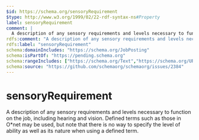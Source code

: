 ```yaml
---
$id: https://schema.org/sensoryRequirement
$type: http://www.w3.org/1999/02/22-rdf-syntax-ns#Property
label: sensoryRequirement
comment: |
  A description of any sensory requirements and levels necessary to function on the job, including hearing and vision. Defined terms such as those in O*net may be used, but note that there is no way to specify the level of ability as well as its nature when using a defined term.
rdfs:comment: "A description of any sensory requirements and levels necessary to function on the job, including hearing and vision. Defined terms such as those in O*net may be used, but note that there is no way to specify the level of ability as well as its nature when using a defined term."
rdfs:label: "sensoryRequirement"
schema:domainIncludes: "https://schema.org/JobPosting"
schema:isPartOf: "https://pending.schema.org"
schema:rangeIncludes: ["https://schema.org/Text","https://schema.org/URL","https://schema.org/DefinedTerm"]
schema:source: "https://github.com/schemaorg/schemaorg/issues/2384"
---
```


# sensoryRequirement

A description of any sensory requirements and levels necessary to function on the job, including hearing and vision. Defined terms such as those in O*net may be used, but note that there is no way to specify the level of ability as well as its nature when using a defined term.

